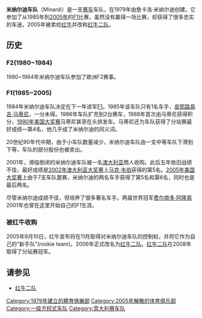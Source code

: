 {{Former F1 team |
Short_name = 米纳尔迪车队 | 
Long_name = 米纳尔迪车队 |
 Base = [[法恩扎|法恩扎]], {{ITA}} |
 Founders = [[詹卡洛·米纳尔迪|詹卡洛·米纳尔迪]] |
 Drivers = [[皮耶路易吉·马蒂尼|皮耶路易吉·马蒂尼]]<br />[[费尔南多·阿隆索|费尔南多·阿隆索]]<br />[[马克·韦伯|马克·韦伯]]<br />[[詹卡洛·费斯切拉|詹卡洛·费斯切拉]]<br />[[雅诺·特鲁利|雅诺·特鲁利]] |
 Engines = [[Motori_Moderni|Motori Moderni]], [[福特汽车|福特]], [[法拉利|法拉利]], [[兰博基尼|兰博基尼]], [[Hart_(racing)|Hart]], [[Fondmetal|Fondmetal]], [[European_Aviation_Air_Charter|European]], [[亚洲科技|亚洲科技]], [[考斯沃斯|考斯沃斯]] |
 Debut = [[1985年巴西大奖赛|1985年巴西大奖赛]] |
 Races = 345 |
 Cons_champ = 0 |
 Drivers_champ = 0 |
 Wins = 0 |
 Poles = 0 |
 Fastest_laps = 0 |
 Points = 38 |
 Last race = [[2005年中国大奖赛|2005年中国大奖赛]] | 
}}
'''米纳尔迪车队'''（Minardi）是一支[[赛车|赛车]]车队，在1979年由詹卡洛·米纳尔迪创建。它参加了从1985年到[[2005年世界一级方程式锦标赛|2005年]]的[[F1|F1]]比赛，虽然没有赢得一场比赛，却获得了很多忠实的车迷。2005年被卖给[[红牛|红牛]]并改称[[红牛二队|红牛二队]]。

== 历史 ==
=== F2(1980~1984) ===
1980~1984年米纳尔迪车队参加了欧洲F2赛事。
=== F1(1985~2005) ===
1984年米纳尔迪车队决定在下一年进军[[F1|F1]]。1985年该车队只有1名车手，[[皮耶路易吉·马蒂尼|皮耶路易吉·马蒂尼]]，一分未得。1986年车队扩充到2台赛车，1988年首次由马蒂尼获得积分，[[1990年美国大奖赛|1990年美国大奖赛]]马蒂尼甚至在头排发车。马蒂尼还为车队获得了分站赛最好成绩—第4名，他几乎成了米纳尔迪的同义词。

20世纪90年代中期，由于小车队数量减少，米纳尔迪车队由一支中等车队下滑到下等，车队的部分股份也被卖出。

2001年，濒临倒闭的米纳尔迪车队被一名[[澳大利亚|澳大利亚]]商人收购。此后五年依旧战绩不佳，最好成绩是[[2002年澳大利亚大奖赛|2002年澳大利亚大奖赛]]上[[马克·韦伯|马克·韦伯]]获得的第5名。[[2005年美国大奖赛|2005年美国大奖赛]]上由于7支车队罢赛，米纳尔迪的两名车手获得了第5名和第6名，同时也是最后两名。

尽管米纳尔迪成绩不佳，但培养了很多著名车手。两届世界冠军[[费尔南多·阿隆索|费尔南多·阿隆索]]2001年也曾在这里开始自己的F1生涯。

=== 被红牛收购 ===
2005年9月10日，红牛宣布将在11月取得对米纳尔迪车队的控制权，并将它作为自己的“新手队”(rookie team)。2006年正式改名为[[红牛二队|红牛二队]]。[[红牛二队|红牛二队]]在2008年取得了分站赛冠军。
== 请参见 ==
* [[红牛二队|红牛二队]]

{{一級方程式賽車製造商}}

{{DEFAULTSORT:Minardi}}
[[Category:1979年建立的體育俱樂部|Category:1979年建立的體育俱樂部]]
[[Category:2005年解散的体育俱乐部|Category:2005年解散的体育俱乐部]]
[[Category:一级方程式车队|Category:一级方程式车队]]
[[Category:意大利赛车队|Category:意大利赛车队]]